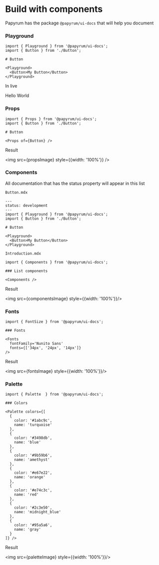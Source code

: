 
# Build with components

Papyrum has the package `@papyrum/ui-docs` that will help you document

### Playground

```
import { Playground } from '@papyrum/ui-docs';
import { Button } from './Button';

# Button

<Playground>
  <Button>My Button</Button>
</Playground>
```

In live

<Playground>
  <div>
    Hello World
  </div>
</Playground>

### Props

```
import { Props } from '@papyrum/ui-docs';
import { Button } from './Button';

# Button

<Props of={Button} />
```

Result

<img src={propsImage} style={{width: '100%'}} />

### Components

All documentation that has the status property will appear in this list

`Button.mdx`

```
---
status: development
---
import { Playground } from '@papyrum/ui-docs';
import { Button } from './Button';

# Button

<Playground>
  <Button>My Button</Button>
</Playground>
```

`Introduction.mdx`

```
import { Components } from '@papyrum/ui-docs';

### List components

<Components />
```

Result

<img src={componentsImage} style={{width: '100%'}}/>

### Fonts

```
import { FontSize } from '@papyrum/ui-docs';

### Fonts

<Fonts
  fontFamily='Nunito Sans'
  fonts={['34px', '24px', '14px']}
/>
```

Result

<img src={fontsImage} style={{width: '100%'}}/>

### Palette

```
import { Palette  } from '@papyrum/ui-docs';

### Colors

<Palette colors={[
  {
    color: '#1abc9c',
    name: 'turquoise'
  },
  {
    color: '#3498db',
    name: 'blue'
  },
  {
    color: '#9b59b6',
    name: 'amethyst'
  },
  {
    color: '#e67e22',
    name: 'orange'
  },
  {
    color: '#e74c3c',
    name: 'red'
  },
  {
    color: '#2c3e50',
    name: 'midnight_blue'
  },
  {
    color: '#95a5a6',
    name: 'gray'
  }
]} />
```

Result

<img src={paletteImage} style={{width: '100%'}}/>